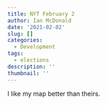 ```yaml
---
title: NYT February 2
author: Ian McDonald
date: '2021-02-02'
slug: []
categories:
  - Development
tags:
  - elections
description: ''
thumbnail: ''
---
```


I like my map better than theirs.